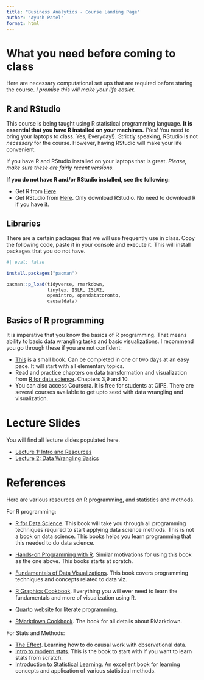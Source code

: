 ```yaml
---
title: "Business Analytics - Course Landing Page"
author: "Ayush Patel"
format: html
---
```


# What you need before coming to class

Here are necessary computational set ups that are required before staring the course. *I promise this will make your life easier.*

## R and RStudio

This course is being taught using R statistical programming language. **It is essential that you have R installed on your machines.** (Yes! You need to bring your laptops to class. Yes, Everyday!).  Strictly speaking, RStudio is not *necessary* for the course. However, having RStudio will make your life convenient.

If you have R and RStudio installed on your laptops that is great. *Please, make sure these are fairly recent versions.*

**If you do not have R and/or RStudio installed, see the following:**

  + Get R from [Here](https://cran.icts.res.in/)
  + Get RStudio from [Here](https://posit.co/download/rstudio-desktop/). Only download RStudio. No need to download R if you have it.    

## Libraries

There are a certain packages that we will use frequently use in class. Copy the following code, paste it in your console and execute it. This will install packages that you do not have.


```r
#| eval: false

install.packages("pacman")

pacman::p_load(tidyverse, rmarkdown, 
               tinytex, ISLR, ISLR2, 
               openintro, opendatatoronto,
               causaldata)


```


## Basics of R programming

It is imperative that you know the basics of R programming. That means ability to basic data wrangling tasks and basic visualizations. I recommend you go through these if you are not confident:

  + [This](https://rbasics.netlify.app/index.html) is a small book. Can be completed in one or two days at an easy pace. It will start with all elementary topics. 
  + Read and practice chapters on data transformation and visualization from [R for data science](https://r4ds.hadley.nz). Chapters 3,9 and 10.
  + You can also access Coursera. It is free for students at GIPE. There are several courses available to get upto seed with data wrangling and visualization.
  

# Lecture Slides

You will find all lecture slides populated here.

  + [Lecture 1: Intro and Resources](/lecture1_Introduction.html)
  + [Lecture 2: Data Wrangling Basics](/lecture2_DataWrangling.html)


# References

Here are various resources on R programming, and statistics and methods.
  
For R programming:

  + [R for Data Science](https://r4ds.hadley.nz/). This book will take you through all programming techniques required to start applying data science methods. This is not a book on data science. This books helps you learn programming that this needed to do data science.
  
  + [Hands-on Programming with R](https://rstudio-education.github.io/hopr/). Similar motivations for using this book as the one above. This books starts at scratch.
  + [Fundamentals of Data Visualizations](https://clauswilke.com/dataviz/). This book covers programming techniques and concepts related to data viz.
  + [R Graphics Cookbook](https://r-graphics.org/). Everything you will ever need to learn the fundamentals and more of visualization using R.
  + [Quarto](https://quarto.org/) website for literate programming.
  + [RMarkdown Cookbook](https://bookdown.org/yihui/rmarkdown-cookbook/). The book for all details about RMarkdown.
  
  
For Stats and Methods:

  + [The Effect](https://theeffectbook.net/). Learning how to do causal work with observational data.
  + [Intro to modern stats](https://openintro-ims.netlify.app/index.html). This is the book to start with if you want to learn stats from scratch.
  + [Introduction to Statistical Learning](https://www.statlearning.com/). An excellent book for learning concepts and application of various statistical methods.
